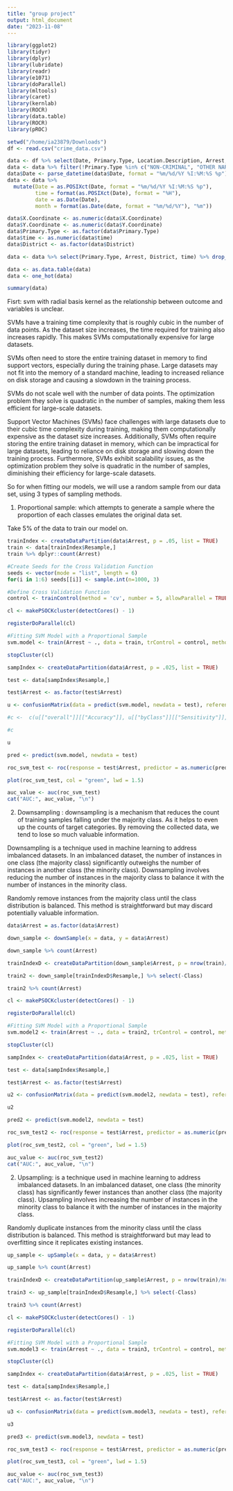 ```yaml
---
title: "group project"
output: html_document
date: "2023-11-08"
---
```



```r
library(ggplot2)
library(tidyr)
library(dplyr)
library(lubridate)
library(readr)
library(e1071)
library(doParallel)
library(mltools)
library(caret)
library(kernlab)
library(ROCR)
library(data.table)
library(ROCR)
library(pROC)

```

```r

setwd("/home/ia23879/Downloads")
df <- read.csv("crime_data.csv")

```

```r

data <- df %>% select(Date, Primary.Type, Location.Description, Arrest, District, X.Coordinate, Y.Coordinate)
data <- data %>% filter(!Primary.Type %in% c("NON-CRIMINAL", "OTHER NARCOTIC VIOLATION", "PUBLIC INDECENCY", "HUMAN TRAFFICKING", "OBSCENITY"))
data$Date <- parse_datetime(data$Date, format = "%m/%d/%Y %I:%M:%S %p")
data <- data %>%
  mutate(Date = as.POSIXct(Date, format = "%m/%d/%Y %I:%M:%S %p"),
         time = format(as.POSIXct(Date), format = "%H"),
         date = as.Date(Date),
         month = format(as.Date(date, format = "%m/%d/%Y"), "%m"))

data$X.Coordinate <- as.numeric(data$X.Coordinate)
data$Y.Coordinate <- as.numeric(data$Y.Coordinate)
data$Primary.Type <- as.factor(data$Primary.Type)
data$time <- as.numeric(data$time)
data$District <- as.factor(data$District)

data <- data %>% select(Primary.Type, Arrest, District, time) %>% drop_na()

data <- as.data.table(data)
data <- one_hot(data)

```


```r
summary(data)
```


Fisrt: svm with radial basis kernel as the relationship between outcome and variables is unclear. 

SVMs have a training time complexity that is roughly cubic in the number of data points. As the dataset size increases, the time required for training also increases rapidly. This makes SVMs computationally expensive for large datasets.

SVMs often need to store the entire training dataset in memory to find support vectors, especially during the training phase. Large datasets may not fit into the memory of a standard machine, leading to increased reliance on disk storage and causing a slowdown in the training process.

SVMs do not scale well with the number of data points. The optimization problem they solve is quadratic in the number of samples, making them less efficient for large-scale datasets.

Support Vector Machines (SVMs) face challenges with large datasets due to their cubic time complexity during training, making them computationally expensive as the dataset size increases. Additionally, SVMs often require storing the entire training dataset in memory, which can be impractical for large datasets, leading to reliance on disk storage and slowing down the training process. Furthermore, SVMs exhibit scalability issues, as the optimization problem they solve is quadratic in the number of samples, diminishing their efficiency for large-scale datasets.

So for when fitting our models, we will use a random sample from our data set, using 3 types of sampling methods.

1. Proportional sample: which attempts to generate a sample where the proportion of each classes emulates the original data set.

Take 5% of the data to train our model on.


```r

trainIndex <- createDataPartition(data$Arrest, p = .05, list = TRUE)
train <- data[trainIndex$Resample,]
train %>% dplyr::count(Arrest)

```




```r

#Create Seeds for the Cross Validation Function
seeds <- vector(mode = "list", length = 6)
for(i in 1:6) seeds[[i]] <- sample.int(n=1000, 3)

#Define Cross Validation Function
control <- trainControl(method = 'cv', number = 5, allowParallel = TRUE, seeds=seeds)

```


```r

cl <- makePSOCKcluster(detectCores() - 1)

registerDoParallel(cl)

#Fitting SVM Model with a Proportional Sample
svm.model <- train(Arrest ~ ., data = train, trControl = control, method = 'svmRadial', family = binomial(), allowParallel = TRUE)

stopCluster(cl)

```


```r

sampIndex <- createDataPartition(data$Arrest, p = .025, list = TRUE)

test <- data[sampIndex$Resample,]

test$Arrest <- as.factor(test$Arrest)

u <- confusionMatrix(data = predict(svm.model, newdata = test), reference = test$Arrest, positive = 'true')

#c <-  c(u[["overall"]][["Accuracy"]], u[["byClass"]][["Sensitivity"]], u[["byClass"]][["Specificity"]], u[["byClass"]][["Balanced Accuracy"]])

#c

u

```



```r

pred <- predict(svm.model, newdata = test)

roc_svm_test <- roc(response = test$Arrest, predictor = as.numeric(pred))


```

```r

plot(roc_svm_test, col = "green", lwd = 1.5)

auc_value <- auc(roc_svm_test)
cat("AUC:", auc_value, "\n")
```


2. Downsampling : downsampling is a mechanism that reduces the count of training samples falling under the majority class. As it helps to even up the counts of target categories. By removing the collected data, we tend to lose so much valuable information.

Downsampling is a technique used in machine learning to address imbalanced datasets. In an imbalanced dataset, the number of instances in one class (the majority class) significantly outweighs the number of instances in another class (the minority class). Downsampling involves reducing the number of instances in the majority class to balance it with the number of instances in the minority class.

Randomly remove instances from the majority class until the class distribution is balanced. This method is straightforward but may discard potentially valuable information.


```r

data$Arrest = as.factor(data$Arrest)

down_sample <- downSample(x = data, y = data$Arrest)

down_sample %>% count(Arrest)
```

```r

trainIndexD <- createDataPartition(down_sample$Arrest, p = nrow(train)/nrow(down_sample), list = TRUE)

train2 <- down_sample[trainIndexD$Resample,] %>% select(-Class)

train2 %>% count(Arrest)

```

```r

cl <- makePSOCKcluster(detectCores() - 1)

registerDoParallel(cl)

#Fitting SVM Model with a Proportional Sample
svm.model2 <- train(Arrest ~ ., data = train2, trControl = control, method = 'svmRadial', family = binomial(), allowParallel = TRUE)

stopCluster(cl)

```

```r

sampIndex <- createDataPartition(data$Arrest, p = .025, list = TRUE)

test <- data[sampIndex$Resample,]

test$Arrest <- as.factor(test$Arrest)

u2 <- confusionMatrix(data = predict(svm.model2, newdata = test), reference = test$Arrest, positive = 'true')

u2

```

```r

pred2 <- predict(svm.model2, newdata = test)

roc_svm_test2 <- roc(response = test$Arrest, predictor = as.numeric(pred2))


```

```r

plot(roc_svm_test2, col = "green", lwd = 1.5)

auc_value <- auc(roc_svm_test2)
cat("AUC:", auc_value, "\n")
```

2. Upsampling: is a technique used in machine learning to address imbalanced datasets. In an imbalanced dataset, one class (the minority class) has significantly fewer instances than another class (the majority class). Upsampling involves increasing the number of instances in the minority class to balance it with the number of instances in the majority class.

Randomly duplicate instances from the minority class until the class distribution is balanced. This method is straightforward but may lead to overfitting since it replicates existing instances.


```r

up_sample <- upSample(x = data, y = data$Arrest)

up_sample %>% count(Arrest)

trainIndexD <- createDataPartition(up_sample$Arrest, p = nrow(train)/nrow(up_sample), list = TRUE)

train3 <- up_sample[trainIndexD$Resample,] %>% select(-Class)

train3 %>% count(Arrest)

```


```r

cl <- makePSOCKcluster(detectCores() - 1)

registerDoParallel(cl)

#Fitting SVM Model with a Proportional Sample
svm.model3 <- train(Arrest ~ ., data = train3, trControl = control, method = 'svmRadial', family = binomial(), allowParallel = TRUE)

stopCluster(cl)

sampIndex <- createDataPartition(data$Arrest, p = .025, list = TRUE)

test <- data[sampIndex$Resample,]

test$Arrest <- as.factor(test$Arrest)

u3 <- confusionMatrix(data = predict(svm.model3, newdata = test), reference = test$Arrest, positive = 'true')

u3

```

```r

pred3 <- predict(svm.model3, newdata = test)

roc_svm_test3 <- roc(response = test$Arrest, predictor = as.numeric(pred3))

plot(roc_svm_test3, col = "green", lwd = 1.5)

auc_value <- auc(roc_svm_test3)
cat("AUC:", auc_value, "\n")
```

